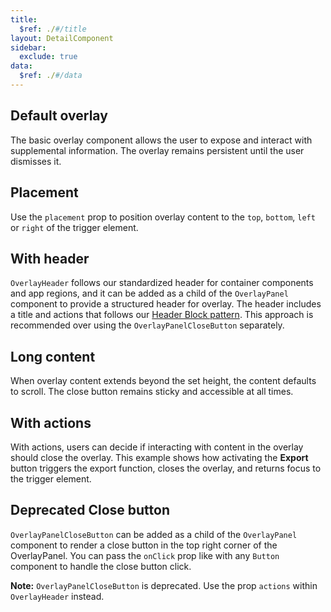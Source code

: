 ```yaml
---
title:
  $ref: ./#/title
layout: DetailComponent
sidebar:
  exclude: true
data:
  $ref: ./#/data
---
```


<LivePreviewControls>
  <LivePreview componentName="overlay" exampleName="Default" >

## Default overlay

The basic overlay component allows the user to expose and interact with supplemental information. The overlay remains persistent until the user dismisses it.

  </LivePreview>

  <LivePreview componentName="overlay" exampleName="Placement">

## Placement

Use the `placement` prop to position overlay content to the `top`, `bottom`, `left` or `right` of the trigger element.

  </LivePreview>
<LivePreview componentName="overlay" exampleName="WithHeader">

## With header

`OverlayHeader` follows our standardized header for container components and app regions, and it can be added as a child of the `OverlayPanel` component to provide a structured header for overlay. The header includes a title and actions that follows our [Header Block pattern](/salt/patterns/header-block). This approach is recommended over using the `OverlayPanelCloseButton` separately.

</LivePreview>
  <LivePreview componentName="overlay" exampleName="LongContent">

## Long content

When overlay content extends beyond the set height, the content defaults to scroll. The close button remains sticky and accessible at all times.

  </LivePreview>

  <LivePreview componentName="overlay" exampleName="WithActions">

## With actions

With actions, users can decide if interacting with content in the overlay should close the overlay. This example shows how activating the **Export** button triggers the export function, closes the overlay, and returns focus to the trigger element.

  </LivePreview>
<LivePreview componentName="overlay" exampleName="CloseButton">

## Deprecated Close button

`OverlayPanelCloseButton` can be added as a child of the `OverlayPanel` component to render a close button in the top right corner of the OverlayPanel. You can pass the `onClick` prop like with any `Button` component to handle the close button click.

**Note:** `OverlayPanelCloseButton` is deprecated. Use the prop `actions` within `OverlayHeader` instead.

</LivePreview>

</LivePreviewControls>
